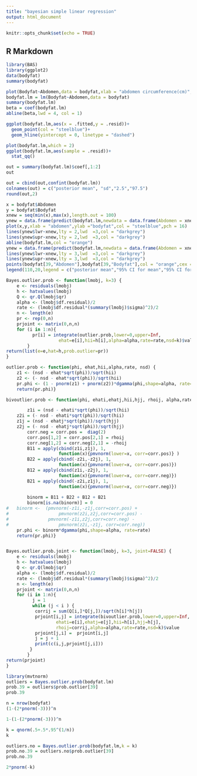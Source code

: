 ```yaml
---
title: "bayesian simple linear regression"
output: html_document
---
```


```r
knitr::opts_chunk$set(echo = TRUE)
```

## R Markdown
```r
library(BAS)
library(ggplot2)
data(bodyfat)
summary(bodyfat)
```
```r
plot(Bodyfat~Abdomen,data = bodyfat,xlab = "abdomen circumference(cm)", col = "steelblue", pch = 16, main = "")
bodyfat.lm = lm(Bodyfat~Abdomen,data = bodyfat)
summary(bodyfat.lm)
beta = coef(bodyfat.lm)
abline(beta,lwd = 4, col = 1)
```
```r
ggplot(bodyfat.lm,aes(x = .fitted,y = .resid))+
  geom_point(col = "steelblue")+
  geom_hline(yintercept = 0, linetype = "dashed")
```
```r
plot(bodyfat.lm,which = 2)
ggplot(bodyfat.lm,aes(sample = .resid))+
  stat_qq()
```

```r
out = summary(bodyfat.lm)$coef[,1:2]
out
```
```r
out = cbind(out,confint(bodyfat.lm))
colnames(out) = c("posterior mean", "sd","2.5","97.5")
round(out,2)
```
```r
x = bodyfat$Abdomen
y = bodyfat$Bodyfat
xnew = seq(min(x),max(x),length.out = 100)
ynew = data.frame(predict(bodyfat.lm,newdata = data.frame(Abdomen = xnew),interval = "confidence",level = 0.95))
plot(x,y,xlab = "abdomen",ylab ="bodyfat",col = "steelblue",pch = 16)
lines(ynew$lwr~xnew,lty = 2,lwd  =3,col = "darkgrey")
lines(ynew$upr~xnew,lty = 2,lwd  =3,col = "darkgrey")
abline(bodyfat.lm,col = "orange")
ynew = data.frame(predict(bodyfat.lm,newdata = data.frame(Abdomen = xnew),interval = "prediction",level = 0.95))
lines(ynew$lwr~xnew,lty = 3,lwd  =3,col = "darkgrey")
lines(ynew$upr~xnew,lty = 3,lwd  =3,col = "darkgrey")
points(bodyfat[39,"Abdomen"],bodyfat[39,"Bodyfat"],col = "orange",cex = 5)
legend(110,20,legend = c("posterior mean","95% CI for mean","95% CI for predictions"),col = c("orange",rep("darkgrey",2)),lwd = 3,lty = c(1,2,3))
```


```r
Bayes.outlier.prob <- function(lmobj, k=3) {
	e <- residuals(lmobj)
	h <- hatvalues(lmobj)
	Q <- qr.Q(lmobj$qr)
	alpha <- (lmobj$df.residual)/2
	rate <- (lmobj$df.residual*(summary(lmobj)$sigma)^2)/2 
	n <- length(e)
	pr <- rep(0,n)
	prjoint <- matrix(0,n,n)
	for (i in 1:n){
          pr[i] = integrate(outlier.prob,lower=0,upper=Inf,
                    ehat=e[i],hii=h[i],alpha=alpha,rate=rate,nsd=k)$value
        }
return(list(e=e,hat=h,prob.outlier=pr))
}

outlier.prob <- function(phi, ehat,hii,alpha,rate, nsd) {
	z1 <- (nsd - ehat*sqrt(phi))/sqrt(hii)
	z2 <- (- nsd - ehat*sqrt(phi))/sqrt(hii)
	pr.phi <- (1 - pnorm(z1) + pnorm(z2))*dgamma(phi,shape=alpha, rate=rate)
	return(pr.phi)}

bivoutlier.prob <- function(phi, ehati,ehatj,hii,hjj, rhoij, alpha,rate, nsd) {

        z1i = (nsd - ehati*sqrt(phi))/sqrt(hii)
	z2i = (- nsd - ehati*sqrt(phi))/sqrt(hii)
	z1j = (nsd - ehatj*sqrt(phi))/sqrt(hjj)
	z2j = (- nsd - ehatj*sqrt(phi))/sqrt(hjj)
        corr.neg = corr.pos =  diag(2)
        corr.pos[1,2] = corr.pos[2,1] = rhoij
        corr.neg[1,2] = corr.neg[2,1] = -rhoij
        B11 = apply(cbind(z1i,z1j), 1,
                    function(x){pmvnorm(lower=x, corr=corr.pos)} )
        B22 = apply(cbind(-z2i,-z2j), 1,
                    function(x){pmvnorm(lower=x, corr=corr.pos)})
        B12 = apply(cbind(z1i,-z2j), 1,
                    function(x){pmvnorm(lower=x, corr=corr.neg)})
        B21 = apply(cbind(-z2i,z1j), 1,
                    function(x){pmvnorm(lower=x, corr=corr.neg)})
        
        binorm = B11 + B22 + B12 + B21
        binorm[is.na(binorm)] = 0
#	binorm <-  (pmvnorm(-z1i,-z1j,corr=corr.pos) +
#                   pmvnorm(z2i,z2j,corr=corr.pos) - 
#	            pmvnorm(-z1i,z2j,corr=corr.neg) -
#                   pmvnorm(z2i,-z1j, corr=corr.neg))
	pr.phi <- binorm*dgamma(phi,shape=alpha, rate=rate)
	return(pr.phi)}


Bayes.outlier.prob.joint <- function(lmobj, k=3, joint=FALSE) {
	e <- residuals(lmobj)
	h <- hatvalues(lmobj)
	Q <- qr.Q(lmobj$qr)
	alpha <- (lmobj$df.residual)/2
	rate <- (lmobj$df.residual*(summary(lmobj)$sigma)^2)/2 
	n <- length(e)
	prjoint <- matrix(0,n,n)
	for (i in 1:n){
          j = 1
          while (j < i ) {
           corrij = sum(Q[i,]*Q[j,])/sqrt(h[i]*h[j]) 
           prjoint[i,j] = integrate(bivoutlier.prob,lower=0,upper=Inf,
                   ehati=e[i],ehatj=e[j],hii=h[i],hjj=h[j],
                   rhoij=corrij,alpha=alpha,rate=rate,nsd=k)$value
           prjoint[j,i] =  prjoint[i,j]
           j = j + 1
           print(c(i,j,prjoint[j,i]))
         }
        }
return(prjoint)
}

```

```r
library(mvtnorm)
outliers = Bayes.outlier.prob(bodyfat.lm)
prob.39 = outliers$prob.outlier[39]
prob.39
```

```r
n = nrow(bodyfat)
(1-(2*pnorm(-3)))^n
```
```r
1-(1-(2*pnorm(-3)))^n
```
```r
k = qnorm(.5+.5*.95^(1/n))
k
```
```r
outliers.no = Bayes.outlier.prob(bodyfat.lm,k = k)
prob.no.39 = outliers.no$prob.outlier[39]
prob.no.39
```

```r
2*pnorm(-k)
```

